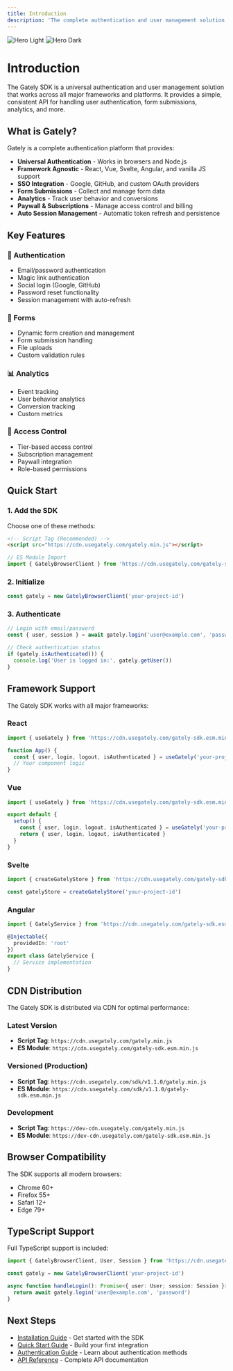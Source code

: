 ```yaml
---
title: Introduction
description: 'The complete authentication and user management solution built specifically for Framer sites'
---
```


<img
  className="block dark:hidden"
  src="/images/hero-dark.png"
  alt="Hero Light"
/>
<img
  className="hidden dark:block"
  src="/images/hero-dark.png"
  alt="Hero Dark"
/>

# Introduction

The Gately SDK is a universal authentication and user management solution that works across all major frameworks and platforms. It provides a simple, consistent API for handling user authentication, form submissions, analytics, and more.

## What is Gately?

Gately is a complete authentication platform that provides:

- **Universal Authentication** - Works in browsers and Node.js
- **Framework Agnostic** - React, Vue, Svelte, Angular, and vanilla JS support
- **SSO Integration** - Google, GitHub, and custom OAuth providers
- **Form Submissions** - Collect and manage form data
- **Analytics** - Track user behavior and conversions
- **Paywall & Subscriptions** - Manage access control and billing
- **Auto Session Management** - Automatic token refresh and persistence

## Key Features

### 🔐 Authentication
- Email/password authentication
- Magic link authentication
- Social login (Google, GitHub)
- Password reset functionality
- Session management with auto-refresh

### 📝 Forms
- Dynamic form creation and management
- Form submission handling
- File uploads
- Custom validation rules

### 📊 Analytics
- Event tracking
- User behavior analytics
- Conversion tracking
- Custom metrics

### 🎯 Access Control
- Tier-based access control
- Subscription management
- Paywall integration
- Role-based permissions

## Quick Start

### 1. Add the SDK

Choose one of these methods:

```html
<!-- Script Tag (Recommended) -->
<script src="https://cdn.usegately.com/gately.min.js"></script>
```

```javascript
// ES Module Import
import { GatelyBrowserClient } from 'https://cdn.usegately.com/gately-sdk.esm.min.js'
```

### 2. Initialize

```javascript
const gately = new GatelyBrowserClient('your-project-id')
```

### 3. Authenticate

```javascript
// Login with email/password
const { user, session } = await gately.login('user@example.com', 'password')

// Check authentication status
if (gately.isAuthenticated()) {
  console.log('User is logged in:', gately.getUser())
}
```

## Framework Support

The Gately SDK works with all major frameworks:

### React
```jsx
import { useGately } from 'https://cdn.usegately.com/gately-sdk.esm.min.js'

function App() {
  const { user, login, logout, isAuthenticated } = useGately('your-project-id')
  // Your component logic
}
```

### Vue
```javascript
import { useGately } from 'https://cdn.usegately.com/gately-sdk.esm.min.js'

export default {
  setup() {
    const { user, login, logout, isAuthenticated } = useGately('your-project-id')
    return { user, login, logout, isAuthenticated }
  }
}
```

### Svelte
```javascript
import { createGatelyStore } from 'https://cdn.usegately.com/gately-sdk.esm.min.js'

const gatelyStore = createGatelyStore('your-project-id')
```

### Angular
```typescript
import { GatelyService } from 'https://cdn.usegately.com/gately-sdk.esm.min.js'

@Injectable({
  providedIn: 'root'
})
export class GatelyService {
  // Service implementation
}
```

## CDN Distribution

The Gately SDK is distributed via CDN for optimal performance:

### Latest Version
- **Script Tag**: `https://cdn.usegately.com/gately.min.js`
- **ES Module**: `https://cdn.usegately.com/gately-sdk.esm.min.js`

### Versioned (Production)
- **Script Tag**: `https://cdn.usegately.com/sdk/v1.1.0/gately.min.js`
- **ES Module**: `https://cdn.usegately.com/sdk/v1.1.0/gately-sdk.esm.min.js`

### Development
- **Script Tag**: `https://dev-cdn.usegately.com/gately.min.js`
- **ES Module**: `https://dev-cdn.usegately.com/gately-sdk.esm.min.js`

## Browser Compatibility

The SDK supports all modern browsers:

- Chrome 60+
- Firefox 55+
- Safari 12+
- Edge 79+

## TypeScript Support

Full TypeScript support is included:

```typescript
import { GatelyBrowserClient, User, Session } from 'https://cdn.usegately.com/gately-sdk.esm.min.js'

const gately = new GatelyBrowserClient('your-project-id')

async function handleLogin(): Promise<{ user: User; session: Session }> {
  return await gately.login('user@example.com', 'password')
}
```

## Next Steps

- [Installation Guide](/docs/installation) - Get started with the SDK
- [Quick Start Guide](/docs/quickstart) - Build your first integration
- [Authentication Guide](/docs/authentication) - Learn about authentication methods
- [API Reference](/docs/api-reference) - Complete API documentation